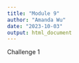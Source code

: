 ```yaml
---
title: "Module 9"
author: "Amanda Wu"
date: "2023-10-03"
output: html_document
---
```


Challenge 1

